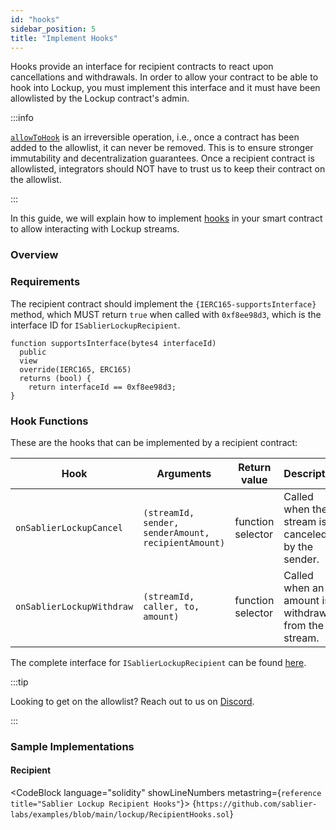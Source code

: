 ```yaml
---
id: "hooks"
sidebar_position: 5
title: "Implement Hooks"
---
```



Hooks provide an interface for recipient contracts to react upon cancellations and withdrawals. In order to allow your
contract to be able to hook into Lockup, you must implement this interface and it must have been allowlisted by the
Lockup contract's admin.

:::info

[`allowToHook`](/reference/lockup/contracts/interfaces/interface.ISablierLockupBase#allowtohook) is an irreversible
operation, i.e., once a contract has been added to the allowlist, it can never be removed. This is to ensure stronger
immutability and decentralization guarantees. Once a recipient contract is allowlisted, integrators should NOT have to
trust us to keep their contract on the allowlist.

:::

In this guide, we will explain how to implement [hooks](/concepts/lockup/hooks) in your smart contract to allow
interacting with Lockup streams.

### Overview

### Requirements

The recipient contract should implement the `{IERC165-supportsInterface}` method, which MUST return `true` when called
with `0xf8ee98d3`, which is the interface ID for `ISablierLockupRecipient`.

```solidity
function supportsInterface(bytes4 interfaceId)
  public
  view
  override(IERC165, ERC165)
  returns (bool) {
    return interfaceId == 0xf8ee98d3;
}
```

### Hook Functions

These are the hooks that can be implemented by a recipient contract:

| Hook                      | Arguments                                           | Return value      | Description                                         |
| ------------------------- | --------------------------------------------------- | ----------------- | --------------------------------------------------- |
| `onSablierLockupCancel`   | `(streamId, sender, senderAmount, recipientAmount)` | function selector | Called when the stream is canceled by the sender.   |
| `onSablierLockupWithdraw` | `(streamId, caller, to, amount)`                    | function selector | Called when an amount is withdrawn from the stream. |

The complete interface for `ISablierLockupRecipient` can be found
[here](/reference/lockup/contracts/interfaces/interface.ISablierLockupRecipient).

:::tip

Looking to get on the allowlist? Reach out to us on [Discord](https://discord.sablier.com).

:::

### Sample Implementations

#### Recipient

<CodeBlock language="solidity" showLineNumbers metastring={`reference title="Sablier Lockup Recipient Hooks"`}>
  {`https://github.com/sablier-labs/examples/blob/main/lockup/RecipientHooks.sol`}
</CodeBlock>
